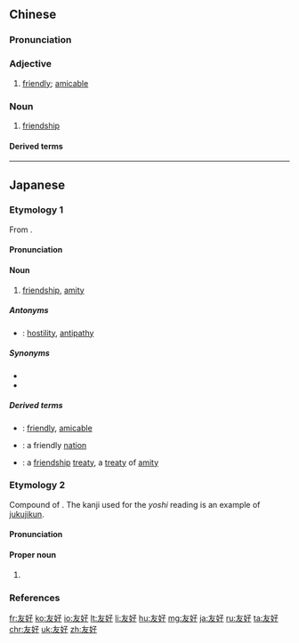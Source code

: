 ==Chinese==
{{zh-forms}}

===Pronunciation===
{{zh-pron
|m=yǒuhǎo
|c=jau5 hou2
|mn=iú-hó
|ma=Zh-yǒuhǎo.ogg
|cat=a,n
}}

===Adjective===
{{zh-adj}}

# {{lb|zh|Beginning Mandarin}} [[friendly]]; [[amicable]]

===Noun===
{{zh-noun}}

# [[friendship]]

====Derived terms====
{{zh-der|友好城市:[[yǒuhǎo chéngshì]]}}

----

==Japanese==
{{ja-kanjitab|ゆう|こう|yomi=on}}

===Etymology 1===
From {{etyl|zhx|ja|sort=ゆうこう}} {{m|zh|sc=Hani|友好}}.

====Pronunciation====
{{ja-pron|yomi=on|ゆうこう|acc=0|acc_ref=<ref>{{R:Kenkyusha JEL Pocket}}</ref><ref name="DJR">{{R:Daijirin}}</ref>}}

====Noun====
{{ja-noun|ゆうこう|hhira=いうかう}}

# [[friendship]], [[amity]]

=====Antonyms=====
* {{ja-r|敵対|てきたい}}: [[hostility]], [[antipathy]]

=====Synonyms=====
* {{ja-r|親交|しんこう}}
* {{ja-r|親睦|しんぼく}}

=====Derived terms=====
{{der-top}}
* {{ja-r|友好的|ゆうこうてき}}: [[friendly]], [[amicable]]
* {{ja-r|友好国|ゆうこう こく}}: a friendly [[nation]]
* {{ja-r|友好条約|ゆうこう じょうやく}}: a [[friendship]] [[treaty]], a [[treaty]] of [[amity]]
{{der-bottom}}

===Etymology 2===
Compound of {{compound|lang=ja|sort=ともよし|友|tr1=tomo|t1=friend|好|tr2=yoshi|t2=good}}. The {{l|ja|好}} kanji used for the ''yoshi'' reading is an example of [[熟字訓#Japanese|jukujikun]].

====Pronunciation====
{{ja-pron|yomi=k|ともよし}}

====Proper noun====
{{ja-pos|proper|ともよし}}

# {{given name|male|lang=ja|sort=ともよし}}

===References===
<references />

[[fr:友好]]
[[ko:友好]]
[[io:友好]]
[[lt:友好]]
[[li:友好]]
[[hu:友好]]
[[mg:友好]]
[[ja:友好]]
[[ru:友好]]
[[ta:友好]]
[[chr:友好]]
[[uk:友好]]
[[zh:友好]]
